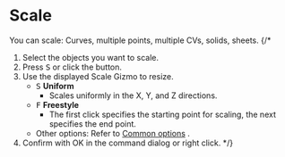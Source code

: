 

# Scale

<Reference shortcut="S" command="Scale" button="Left of Command Bar" />

You can scale: Curves, multiple points, multiple CVs, solids, sheets.
{/* 
1. Select the objects you want to scale.
2. Press <kbd>S</kbd> or click the button.
3. Use the displayed Scale Gizmo to resize.
   - <kbd>S</kbd> **Uniform**
      - Scales uniformly in the X, Y, and Z directions.
   - <kbd>F</kbd> **Freestyle**
      - The first click specifies the starting point for scaling, the next specifies the end point.
   - Other options: Refer to [Common options](common-options) .
4. Confirm with OK in the command dialog or right click. */}